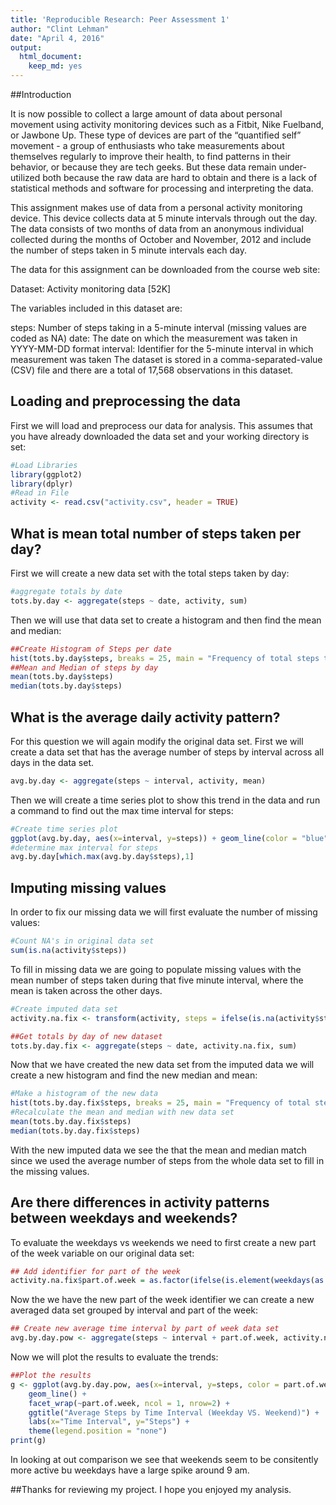 ---
title: 'Reproducible Research: Peer Assessment 1'
author: "Clint Lehman"
date: "April 4, 2016"
output: 
  html_document: 
    keep_md: yes
---
##Introduction

It is now possible to collect a large amount of data about personal movement using activity monitoring devices such as a Fitbit, Nike Fuelband, or Jawbone Up. These type of devices are part of the "quantified self" movement - a group of enthusiasts who take measurements about themselves regularly to improve their health, to find patterns in their behavior, or because they are tech geeks. But these data remain under-utilized both because the raw data are hard to obtain and there is a lack of statistical methods and software for processing and interpreting the data.

This assignment makes use of data from a personal activity monitoring device. This device collects data at 5 minute intervals through out the day. The data consists of two months of data from an anonymous individual collected during the months of October and November, 2012 and include the number of steps taken in 5 minute intervals each day.

The data for this assignment can be downloaded from the course web site:

Dataset: Activity monitoring data [52K]

The variables included in this dataset are:

steps: Number of steps taking in a 5-minute interval (missing values are coded as NA)
date: The date on which the measurement was taken in YYYY-MM-DD format
interval: Identifier for the 5-minute interval in which measurement was taken
The dataset is stored in a comma-separated-value (CSV) file and there are a total of 17,568 observations in this dataset.

## Loading and preprocessing the data

First we will load and preprocess our data for analysis. This assumes that you have already downloaded the data set and your working directory is set:
```{r, echo=TRUE}
#Load Libraries
library(ggplot2)
library(dplyr)
#Read in File
activity <- read.csv("activity.csv", header = TRUE)
```

## What is mean total number of steps taken per day?

First we will create a new data set with the total steps taken by day:
```{r, echo=TRUE}
#aggregate totals by date
tots.by.day <- aggregate(steps ~ date, activity, sum)
```
Then we will use that data set to create a histogram and then find the mean and median:
```{r, echo=TRUE}
##Create Histogram of Steps per date
hist(tots.by.day$steps, breaks = 25, main = "Frequency of total steps taken in a day", xlab="Frequency", ylab="Steps Taken", col = "green", xlim= c(0, 25000))
##Mean and Median of steps by day
mean(tots.by.day$steps)
median(tots.by.day$steps)
```

## What is the average daily activity pattern?

For this question we will again modify the original data set. First we will create a data set that has the average number of steps by interval across all days in the data set.
```{r, echo=TRUE}
avg.by.day <- aggregate(steps ~ interval, activity, mean)
```

Then we will create a time series plot to show this trend in the data and run a command to find out the max time interval for steps:
```{r, echo=TRUE}
#Create time series plot
ggplot(avg.by.day, aes(x=interval, y=steps)) + geom_line(color = "blue") + ggtitle("Average Steps by Time Interval") + labs(x="Time Interval", y="Steps")
#determine max interval for steps
avg.by.day[which.max(avg.by.day$steps),1]

```

## Imputing missing values

In order to fix our missing data we will first evaluate the number of missing values:
```{r, echo=TRUE}
#Count NA's in original data set
sum(is.na(activity$steps))
```

To fill in missing data we are going to populate missing values with the mean number of steps taken during that five minute interval, where the mean is taken across the other days.
```{r, echo=TRUE}
#Create imputed data set
activity.na.fix <- transform(activity, steps = ifelse(is.na(activity$steps), avg.by.day$steps[match(activity$interval, avg.by.day$interval)], activity$steps))

##Get totals by day of new dataset
tots.by.day.fix <- aggregate(steps ~ date, activity.na.fix, sum)
```

Now that we have created the new data set from the imputed data we will create a new histogram and find the new median and mean:
```{r, echo=TRUE}
#Make a histogram of the new data
hist(tots.by.day.fix$steps, breaks = 25, main = "Frequency of total steps taken in a day", xlab="Frequency", ylab="Steps Taken", col = "green", xlim= c(0, 25000))
#Recalculate the mean and median with new data set
mean(tots.by.day.fix$steps)
median(tots.by.day.fix$steps)
```
With the new imputed data we see the that the mean and median match since we used the average number of steps from the whole data set to fill in the missing values.

## Are there differences in activity patterns between weekdays and weekends?

To evaluate the weekdays vs weekends we need to first create a new part of the week variable on our original data set:
```{r, echo=TRUE}
## Add identifier for part of the week
activity.na.fix$part.of.week = as.factor(ifelse(is.element(weekdays(as.Date(activity.na.fix$date, format = "%Y-%m-%d")), c("Monday", "Tuesday", "Wednesday", "Thursday", "Friday")), "Weekday", "Weekend"))
```

Now the we have the new part of the week identifier we can create a new averaged data set grouped by interval and part of the week:
```{r, echo=TRUE}
## Create new average time interval by part of week data set
avg.by.day.pow <- aggregate(steps ~ interval + part.of.week, activity.na.fix, mean)
```

Now we will plot the results to evaluate the trends:
```{r, echo=TRUE}
##Plot the results
g <- ggplot(avg.by.day.pow, aes(x=interval, y=steps, color = part.of.week)) + 
	geom_line() + 
	facet_wrap(~part.of.week, ncol = 1, nrow=2) +
	ggtitle("Average Steps by Time Interval (Weekday VS. Weekend)") + 
	labs(x="Time Interval", y="Steps") +
	theme(legend.position = "none")
print(g)
```

In looking at out comparison we see that weekends seem to be consitently more active bu weekdays have a large spike around 9 am. 

##Thanks for reviewing my project. I hope you enjoyed my analysis.

